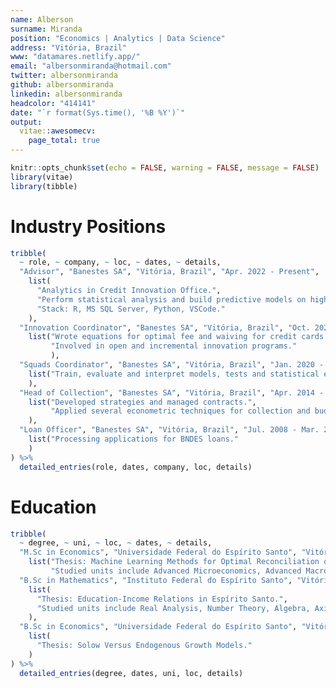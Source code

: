 ```yaml
---
name: Alberson
surname: Miranda
position: "Economics | Analytics | Data Science"
address: "Vitória, Brazil"
www: "datamares.netlify.app/"
email: "albersonmiranda@hotmail.com"
twitter: albersonmiranda
github: albersonmiranda
linkedin: albersonmiranda
headcolor: "414141"
date: "`r format(Sys.time(), '%B %Y')`"
output: 
  vitae::awesomecv:
    page_total: true
---
```


```r
knitr::opts_chunk$set(echo = FALSE, warning = FALSE, message = FALSE)
library(vitae)
library(tibble)
```

# Industry Positions

```r
tribble(
  ~ role, ~ company, ~ loc, ~ dates, ~ details,
  "Advisor", "Banestes SA", "Vitória, Brazil", "Apr. 2022 - Present",
    list(
      "Analytics in Credit Innovation Office.",
      "Perform statistical analysis and build predictive models on high dimensional data.",
      "Stack: R, MS SQL Server, Python, VSCode."
    ),
  "Innovation Coordinator", "Banestes SA", "Vitória, Brazil", "Oct. 2021 - Mar. 2022",
    list("Wrote equations for optimal fee and waiving for credit cards.",
         "Involved in open and incremental innovation programs."
         ),
  "Squads Coordinator", "Banestes SA", "Vitória, Brazil", "Jan. 2020 - Sep. 2021",
    list("Train, evaluate and interpret models, tests and statistical experiments to assist in the decision making and data-related products."
    ),
  "Head of Collection", "Banestes SA", "Vitória, Brazil", "Apr. 2014 - Dec. 2019",
    list("Developed strategies and managed contracts.",
         "Applied several econometric techniques for collection and budget planning."
    ),
  "Loan Officer", "Banestes SA", "Vitória, Brazil", "Jul. 2008 - Mar. 2014",
    list("Processing applications for BNDES loans."
    )
) %>%
  detailed_entries(role, dates, company, loc, details)
```

# Education

```r
tribble(
  ~ degree, ~ uni, ~ loc, ~ dates, ~ details,
  "M.Sc in Economics", "Universidade Federal do Espírito Santo", "Vitória, Brazil", "Jan. 2022 - Dec. 2023",
    list("Thesis: Machine Learning Methods for Optimal Reconciliation of Hierarchical and Grouped Time Series",
         "Studied units include Advanced Microeconomics, Advanced Macroeconomics, Advanced Econometrics, Time Series Analysis and Economics of Information, Culture and Knowledge."),
  "B.Sc in Mathematics", "Instituto Federal do Espírito Santo", "Vitória, Brazil", "Fev. 2018 - Dec. 2022",
    list(
      "Thesis: Education-Income Relations in Espírito Santo.",
      "Studied units include Real Analysis, Number Theory, Algebra, Axiomatic Geometry, Linear Algebra, Statistics and Complex Calculus."
    ),
  "B.Sc in Economics", "Universidade Federal do Espírito Santo", "Vitória, Brazil", "Fev. 2007 - Dec. 2013",
    list(
      "Thesis: Solow Versus Endogenous Growth Models."
    )
) %>%
  detailed_entries(degree, dates, uni, loc, details)
```

<!-- # Publications

``{r}
library(dplyr)
knitr::write_bib(c("vitae", "tibble"), "packages.bib")

bibliography_entries("packages.bib") %>%
  arrange(desc(author$family), issued)
``
-->
